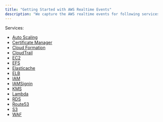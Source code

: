 ```yaml
---
title: "Getting Started with AWS Realtime Events"
description: "We capture the AWS realtime events for following services. Below you will find all the events for the respective services with their meaning and remediation"
---
```


Services:

- [Auto Scaling](/aws/threats/autoscaling)
- [Certificate Manager](/aws/threats/certificatemanager)
- [Cloud Formation](/aws/threats/cloudformation)
- [CloudTrail](/aws/threats/cloudtrail)
- [EC2](/aws/threats/ec2)
- [EFS](/aws/threats/efs)
- [Elasticache](/aws/threats/elasticache)
- [ELB](/aws/threats/elb)
- [IAM](/aws/threats/iam)
- [IAMSignin](/aws/threats/iamsigin)
- [KMS](/aws/threats/kms)
- [Lambda](/aws/threats/lambda)
- [RDS](/aws/threats/rds)
- [Route53](/aws/threats/route53)
- [S3](/aws/threats/s3)
- [WAF](/aws/threats/waf)